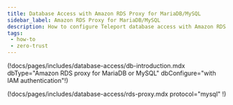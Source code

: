 ```yaml
---
title: Database Access with Amazon RDS Proxy for MariaDB/MySQL
sidebar_label: Amazon RDS Proxy for MariaDB/MySQL
description: How to configure Teleport database access with Amazon RDS Proxy for MariaDB/MySQL.
tags:
 - how-to
 - zero-trust
---
```


(!docs/pages/includes/database-access/db-introduction.mdx dbType="Amazon RDS proxy for MariaDB or MySQL" dbConfigure="with IAM authentication"!)

(!docs/pages/includes/database-access/rds-proxy.mdx protocol="mysql" !)

